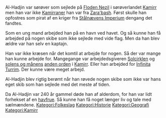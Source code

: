 {{title:Historien om Al-Hadjin}}
{{author:undefined}}
{{timestamp:2017-09-04T14:32:22Z}}
{{copyright:Historien om Al-Hadjin}}
Al-Hadjin var sørøver som sejlede på [[Floden Nezil]] i sørøverlandet [[Kamirr]] men han var ikke [[Kamirraner]] han var fra [[Zara'bash]]. Først skulle han opfostres som pirat af en kriger fra [[Stålnævens Imperium]] dengang det fandtes.

Som en ung mand arbejded han på en havn ved havet. Og så kunne han få arbejded på nogen skibe som ikke sejlede med vide flag. Men da han blev ældre var han selv en kaptajn.

Han var ikke kræsen når det komtil at arbejde for nogen. Så der var mange han kunne arbejde for. Mangegange var arbejdedsgiveren [[Solcirklen]] og [[solens og månens]] [[anden orden]] i [[Kamirr]]. Eller han arbejded for [[Infinita Turrim]]. Der kunne være meget arbejd.

Al-Hadjin blev rigtig berømt når han røvede nogen skibe som ikke var hans eget skib som han sejlede med det meste af tiden.

Da Al-Hadjin var 240 år gammel døde han af alderdom, for han var lidt forhekset af en [[havfrue]]. Så kunne han få noget længer liv og tale med sælmændene.
[[Kategori:Folkeslag]]
[[Kategori:Historie]]
[[Kategori:Geografi]]
[[Kategori:Kamirr]]